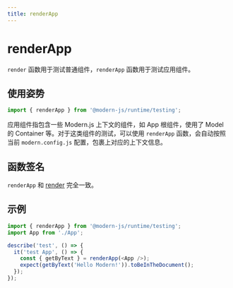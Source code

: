 ```yaml
---
title: renderApp
---
```

# renderApp

`render` 函数用于测试普通组件，`renderApp` 函数用于测试应用组件。

## 使用姿势

```ts
import { renderApp } from '@modern-js/runtime/testing';
```

应用组件指包含一些 Modern.js 上下文的组件，如 App 根组件，使用了 Model 的 Container 等。对于这类组件的测试，可以使用 `renderApp` 函数，会自动按照当前 `modern.config.js` 配置，包裹上对应的上下文信息。

## 函数签名

`renderApp` 和 [render](./render.md) 完全一致。

## 示例

```ts
import { renderApp } from '@modern-js/runtime/testing';
import App from './App';

describe('test', () => {
  it('test App', () => {
    const { getByText } = renderApp(<App />);
    expect(getByText('Hello Modern!')).toBeInTheDocument();
  });
});
```
